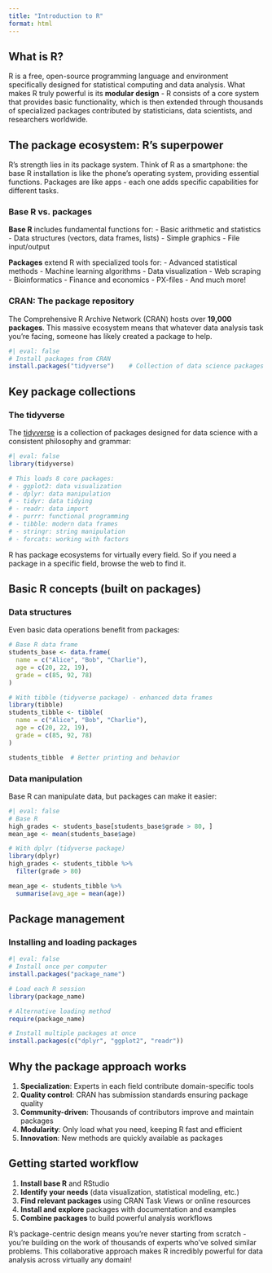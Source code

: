 ```yaml
---
title: "Introduction to R"
format: html
---
```


## What is R?

R is a free, open-source programming language and environment specifically designed for statistical computing and data analysis. What makes R truly powerful is its **modular design** - R consists of a core system that provides basic functionality, which is then extended through thousands of specialized packages contributed by statisticians, data scientists, and researchers worldwide.

## The package ecosystem: R's superpower

R's strength lies in its package system. Think of R as a smartphone: the base R installation is like the phone's operating system, providing essential functions. Packages are like apps - each one adds specific capabilities for different tasks.

### Base R vs. packages

**Base R** includes fundamental functions for:
- Basic arithmetic and statistics
- Data structures (vectors, data frames, lists)
- Simple graphics
- File input/output

**Packages** extend R with specialized tools for:
- Advanced statistical methods
- Machine learning algorithms
- Data visualization
- Web scraping
- Bioinformatics
- Finance and economics
- PX-files
- And much more!

### CRAN: The package repository

The Comprehensive R Archive Network (CRAN) hosts over **19,000 packages**. This massive ecosystem means that whatever data analysis task you're facing, someone has likely created a package to help.

```r
#| eval: false
# Install packages from CRAN
install.packages("tidyverse")    # Collection of data science packages
```

## Key package collections

### The tidyverse

The [tidyverse](https://www.tidyverse.org/) is a collection of packages designed for data science with a consistent philosophy and grammar:

```r
#| eval: false
library(tidyverse)

# This loads 8 core packages:
# - ggplot2: data visualization
# - dplyr: data manipulation
# - tidyr: data tidying
# - readr: data import
# - purrr: functional programming
# - tibble: modern data frames
# - stringr: string manipulation
# - forcats: working with factors
```

R has package ecosystems for virtually every field. So if you need a package in a specific field, browse the web to find it.


## Basic R concepts (built on packages)

### Data structures

Even basic data operations benefit from packages:

```r
# Base R data frame
students_base <- data.frame(
  name = c("Alice", "Bob", "Charlie"),
  age = c(20, 22, 19),
  grade = c(85, 92, 78)
)

# With tibble (tidyverse package) - enhanced data frames
library(tibble)
students_tibble <- tibble(
  name = c("Alice", "Bob", "Charlie"),
  age = c(20, 22, 19),
  grade = c(85, 92, 78)
)

students_tibble  # Better printing and behavior
```

### Data manipulation

Base R can manipulate data, but packages can make it easier:

```r
#| eval: false
# Base R
high_grades <- students_base[students_base$grade > 80, ]
mean_age <- mean(students_base$age)

# With dplyr (tidyverse package) 
library(dplyr)
high_grades <- students_tibble %>% 
  filter(grade > 80)

mean_age <- students_tibble %>% 
  summarise(avg_age = mean(age))
```

## Package management

### Installing and loading packages

```r
#| eval: false
# Install once per computer
install.packages("package_name")

# Load each R session
library(package_name)

# Alternative loading method
require(package_name)

# Install multiple packages at once
install.packages(c("dplyr", "ggplot2", "readr"))
```


## Why the package approach works

1. **Specialization**: Experts in each field contribute domain-specific tools
2. **Quality control**: CRAN has submission standards ensuring package quality
3. **Community-driven**: Thousands of contributors improve and maintain packages
4. **Modularity**: Only load what you need, keeping R fast and efficient
5. **Innovation**: New methods are quickly available as packages

## Getting started workflow

1. **Install base R** and RStudio
2. **Identify your needs** (data visualization, statistical modeling, etc.)
3. **Find relevant packages** using CRAN Task Views or online resources
4. **Install and explore** packages with documentation and examples
5. **Combine packages** to build powerful analysis workflows

R's package-centric design means you're never starting from scratch - you're building on the work of thousands of experts who've solved similar problems. This collaborative approach makes R incredibly powerful for data analysis across virtually any domain!